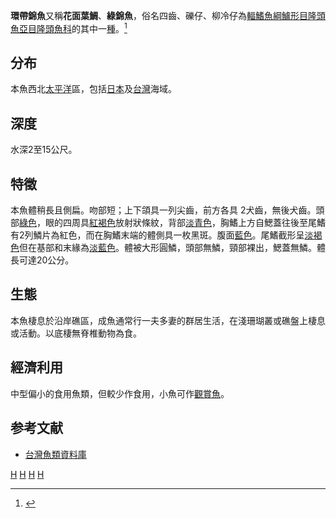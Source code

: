 {{Speciesbox 
| taxon = Thalassoma cupido
| status = LC
| status_system = IUCN3.1
| status_ref = <ref name=IUCN>Shea, S., Liu, M. & Sadovy, Y. 2010. ''[http://www.iucnredlist.org/details/187446/0 Thalassoma cupido]''. In: IUCN 2013. IUCN Red List of Threatened Species. Version 2013.1. <[http://www.iucnredlist.org www.iucnredlist.org]>. Downloaded on 17 November 2013.</ref>
| trend = unknown
| binomial_authority = [[Bleeker|Bleeker]], 1845
| synonyms = *''Julis cupido, Temminck & Schlegel, 1845''
}}
'''環帶錦魚'''又稱'''花面葉鯛'''、'''綠錦魚'''，俗名四齒、礫仔、柳冷仔為[[輻鰭魚綱|輻鰭魚綱]][[鱸形目|鱸形目]][[隆頭魚亞目|隆頭魚亞目]][[隆頭魚科|隆頭魚科]]的其中一[[種|種]]。<ref name=FishBase>{{FishBase species |genus= Thalassoma|species= cupido| month = October | year = 2013}}</ref>

==分布==
本魚西北[[太平洋|太平洋]]區，包括[[日本|日本]]及[[台灣|台灣]]海域。

==深度==
水深2至15公尺。

==特徵==
本魚體稍長且側扁。吻部短；上下頜具一列尖齒，前方各具 2犬齒，無後犬齒。頭部[[綠色|綠色]]，眼的四周具[[紅色|紅]][[褐色|褐色]]放射狀條紋，背部[[淡青色|淡青色]]，胸鰭上方自鰓蓋往後至尾鰭有2列鱗片為紅色，而在胸鰭末端的體側具一枚黑斑。腹面[[藍色|藍色]]。尾鰭截形呈[[淡褐色|淡褐色]]但在基部和末緣為[[淡藍色|淡藍色]]。體被大形圓鱗，頭部無鱗，頸部裸出，鰓蓋無鱗。體長可達20公分。

==生態==
本魚棲息於沿岸礁區，成魚通常行一夫多妻的群居生活，在淺珊瑚叢或礁盤上棲息或活動。以底棲無脊椎動物為食。 

==經濟利用== 
中型偏小的食用魚類，但較少作食用，小魚可作[[觀賞魚|觀賞魚]]。

==参考文献==
*[http://fishdb.sinica.edu.tw/ 台灣魚類資料庫] {{Wayback|url=http://fishdb.sinica.edu.tw/ |date=20160304193340 }}
{{reflist}}
{{Taxonbar|from=Q2188805}}

[[Category:食用鱼|H]]
[[Category:觀賞魚|H]]
[[Category:錦魚屬|H]]
[[Category:1845年描述的魚類|H]]